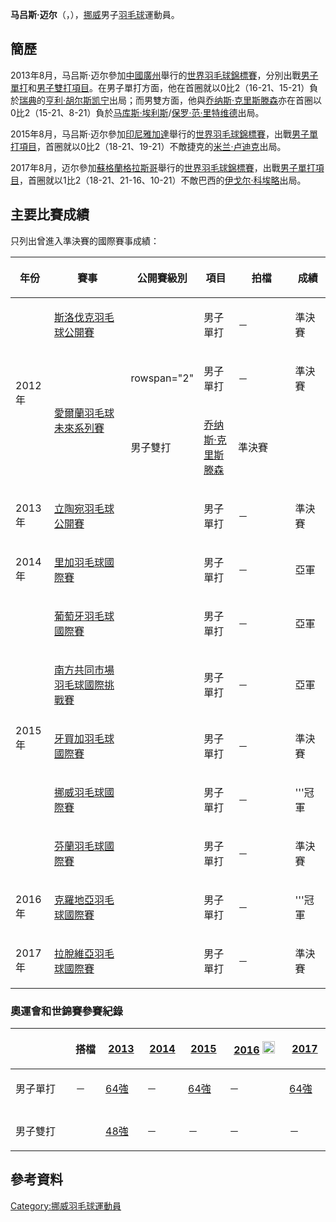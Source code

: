{{noteTA|G1=Badminton}}
{{Infobox 羽球選手
| playername              = 马吕斯·迈尔<br/>{{lang|no|Marius Myhre}}
| image                   = 
| size                    = 
| caption                 = 
| birth_name              = 
| date_of_birth           = {{birth_date_and_age|1991|11|21}}
| place_of_birth          = 
| height                  = 
| weight                  = 
| event                   = 男子單打、男子雙打
| country                 = {{NOR}}
| years_started           = 
| handedness              = 
| coach                   = 
| highest_ranking         = 第82位（男雙）
| date_of_highest_ranking = 2013年6月27日<ref name="ranking">[http://bwfcontent.tournamentsoftware.com/ranking/player.aspx?id=5391&player=108182 BWF World Ranking - Ranking of Marius MYHRE (20711)]{{en}}</ref>
| current_ranking         = 第124位（男單）<br/>第104位（男雙-[[乔纳斯·克里斯滕森|克里斯滕森]]）
| date_of_current_ranking = 2013年8月15日<ref>[http://bwfcontent.tournamentsoftware.com/ranking/category.aspx?id=5391&category=472 BWF World Ranking - BWF世界排名榜 (8/15/2013) - Men's singles] {{Wayback|url=http://bwfcontent.tournamentsoftware.com/ranking/category.aspx?id=5391&category=472 |date=20200204224418 }}{{en}}</ref><ref>[http://bwfcontent.tournamentsoftware.com/ranking/category.aspx?id=5391&category=474 BWF World Ranking - BWF世界排名榜 (8/15/2013) - Men's doubles]{{en}}</ref>
| played                  = 42勝–59負（男單）<br/>7勝–21負（男雙）<br/>0勝–4負（混雙）
| titles                  = 
| bwf_profile             = 6C403B82-6A00-43B2-A3A4-64E9B06ABE30
| bwf_id                  = 20711
| updated                 = 2013年8月19日
}}
{{MedalTableTop}}
{{MedalSport | 男子[[羽毛球|羽毛球]]}}
{{MedalCountry | {{NOR}}}}
{{MedalBottom}}
'''马吕斯·迈尔'''（{{lang-no|'''Marius Myhre'''}}，{{bd|1991年|11月21日}}），[[挪威|挪威]]男子[[羽毛球|羽毛球]]運動員。

==簡歷==
2013年8月，马吕斯·迈尔參加[[中國|中國]][[廣州|廣州]]舉行的[[2013年世界羽毛球錦標賽|世界羽毛球錦標賽]]，分別出戰[[2013年世界羽毛球錦標賽男子單打項目|男子單打]]和[[2013年世界羽毛球錦標賽男子雙打項目|男子雙打項目]]。在男子單打方面，他在首圈就以0比2（16-21、15-21）負於[[瑞典|瑞典]]的[[亨利·胡尔斯凯宁|亨利·胡尔斯凯宁]]出局；而男雙方面，他與[[乔纳斯·克里斯滕森|乔纳斯·克里斯滕森]]亦在首圈以0比2（15-21、8-21）負於[[马库斯·埃利斯|马库斯·埃利斯]]/[[保罗·范·里特维德|保罗·范·里特维德]]出局。

2015年8月，马吕斯·迈尔參加[[印尼|印尼]][[雅加達|雅加達]]舉行的[[2015年世界羽毛球錦標賽|世界羽毛球錦標賽]]，出戰[[2015年世界羽毛球錦標賽男子單打項目|男子單打項目]]，首圈就以0比2（18-21、19-21）不敵捷克的[[米兰·卢迪克|米兰·卢迪克]]出局。

2017年8月，迈尔參加[[蘇格蘭|蘇格蘭]][[格拉斯哥|格拉斯哥]]舉行的[[2017年世界羽毛球錦標賽|世界羽毛球錦標賽]]，出戰[[2017年世界羽毛球錦標賽男子單打項目|男子單打項目]]，首圈就以1比2（18-21、21-16、10-21）不敵巴西的[[伊戈尔·科埃略|伊戈尔·科埃略]]出局。

==主要比賽成績==
只列出曾進入準決賽的國際賽事成績：
{| class=wikitable style="text-align:center; font-size:small;" 
!width="50"|年份
!width="190"|賽事
!width="80"|公開賽級別
!width="60"|項目
!width="130"|拍檔
!width="50"|成績
|-
!rowspan="3"|2012年
|[[2012年斯洛伐克羽毛球公開賽|斯洛伐克羽毛球公開賽]]
|{{BWFFS}}
|男子單打
|－
|bgcolor="#b8860b"|準決賽
|-
|rowspan="2"|[[2012年愛爾蘭羽毛球未來系列賽|愛爾蘭羽毛球未來系列賽]]
|rowspan="2" {{BWFFS}}
|男子單打
|－
|bgcolor="#b8860b"|準決賽
|-
|男子雙打
|[[乔纳斯·克里斯滕森|乔纳斯·克里斯滕森]]
|bgcolor="#b8860b"|準決賽
|-
!rowspan="1"|2013年
|[[2013年立陶宛羽毛球公開賽|立陶宛羽毛球公開賽]]
|{{BWFFS}}
|男子單打
|－
|bgcolor="#b8860b"|準決賽
|-
!rowspan="1"|2014年
|[[2014年里加羽毛球國際賽|里加羽毛球國際賽]]
|{{BWFFS}}
|男子單打
|－
|bgcolor="silver"|亞軍
|-
!rowspan="5"|2015年
|[[2015年葡萄牙羽毛球國際賽|葡萄牙羽毛球國際賽]]
|{{BWFIS}}
|男子單打
|－
|bgcolor="silver"|亞軍
|-
|[[2015年南方共同市場羽毛球國際挑戰賽|南方共同市場羽毛球國際挑戰賽]]
|{{BWFIC}}
|男子單打
|－
|bgcolor="silver"|亞軍
|-
|[[2015年牙買加羽毛球國際賽|牙買加羽毛球國際賽]]
|{{BWFIS}}
|男子單打
|－
|bgcolor="#b8860b"|準決賽
|-
|[[2015年挪威羽毛球國際賽|挪威羽毛球國際賽]]
|{{BWFIS}}
|男子單打
|－
|bgcolor="gold"|'''冠軍
|-
|[[2015年芬蘭羽毛球國際賽|芬蘭羽毛球國際賽]]
|{{BWFIS}}
|男子單打
|－
|bgcolor="#b8860b"|準決賽
|-
!rowspan="1"|2016年
|[[2016年克羅地亞羽毛球國際賽|克羅地亞羽毛球國際賽]]
|{{BWFFS}}
|男子單打
|－
|bgcolor="gold"|'''冠軍
|-
!rowspan="1"|2017年
|[[2017年拉脫維亞羽毛球國際賽|拉脫維亞羽毛球國際賽]]
|{{BWFFS}}
|男子單打
|－
|bgcolor="#b8860b"|準決賽
|}
{{BWF賽事級別索引}}

===奧運會和世錦賽參賽紀錄===
{| class=wikitable style="text-align:center; font-size:small;" 
!
!搭檔
!width="50"|[[2013年世界羽毛球錦標賽|2013]]
!width="50"|[[2014年世界羽毛球錦標賽|2014]]
!width="50"|[[2015年世界羽毛球錦標賽|2015]]
!width="80"|[[2016年夏季奧林匹克運動會羽毛球比賽|2016]] [[File:Olympic_rings_without_rims.svg|20px]]
!width="50"|[[2017年世界羽毛球錦標賽|2017]]
|-
!width="80"|男子單打
|－
|[[2013年世界羽毛球錦標賽男子單打項目|64強]]
|－
|[[2015年世界羽毛球錦標賽男子單打項目|64強]]
|－
|[[2017年世界羽毛球錦標賽男子單打項目|64強]]
|-
|
|-
!width="80"|男子雙打
|align="left"|{{nowrap|[[乔纳斯·克里斯滕森|乔纳斯·克里斯滕森]]}}
|[[2013年世界羽毛球錦標賽男子雙打項目|48強]]
|－
|－
|－
|－
|}

==參考資料==
{{Reflist}}

{{DEFAULTSORT:Myhre, Marius}}
[[Category:挪威羽毛球運動員|Category:挪威羽毛球運動員]]